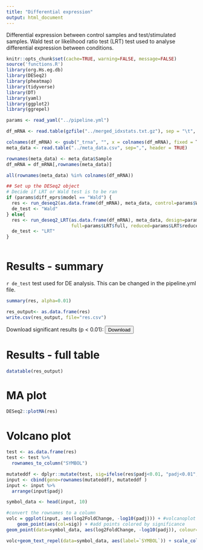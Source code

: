 ```yaml
---
title: "Differential expression"
output: html_document
---
```


Differential expression between control samples and test/stimulated samples. Wald test or likelihood ratio test (LRT) test used to analyse differential expression between conditions. 

```r
knitr::opts_chunk$set(cache=TRUE, warning=FALSE, message=FALSE)
source('functions.R')
library(org.Hs.eg.db)
library(DESeq2)
library(pheatmap)
library(tidyverse)
library(DT)
library(yaml)
library(ggplot2) 
library(ggrepel) 
```

```r
params <- read_yaml("../pipeline.yml")
```

```r

df_mRNA <- read.table(gzfile("../merged_idxstats.txt.gz"), sep = "\t", header = TRUE, row.names = 1, check.names=FALSE)

colnames(df_mRNA) <- gsub("_trna", "", x = colnames(df_mRNA), fixed = T)
meta_data <- read.table("../meta_data.csv", sep=",", header = TRUE)

rownames(meta_data) <- meta_data$Sample
df_mRNA = df_mRNA[,rownames(meta_data)]

all(rownames(meta_data) %in% colnames(df_mRNA))
```


```r
## Set up the DESeq2 object
# Decide if LRT or Wald test is to be ran
if (params$diff_eprs$model == "Wald") {
  res <- run_deseq2(as.data.frame(df_mRNA), meta_data, control=params$Wald$control, test=params$Wald$test, value=params$Wald$value, design=params$diff_eprs$design)
  de_test <- "Wald"
} else{
  res <- run_deseq2_LRT(as.data.frame(df_mRNA), meta_data, design=params$diff_eprs$design,
                        full=params$LRT$full, reduced=params$LRT$reduced)
  de_test <- "LRT"
}



```

# Results - summary
`r de_test` test used for DE analysis. This can be changed in the pipeline.yml file. 

```r
summary(res, alpha=0.01)

res_output<- as.data.frame(res)
write.csv(res_output, file="res.csv")
```

Download significant results (p < 0.01):
<a href="res.csv" download=""><button class="btn"><i class="fa fa-download"></i> Download</button></a>

# Results - full table

```r
datatable(res_output)
```


# MA plot

```r
DESeq2::plotMA(res)
```


# Volcano plot

```r
test <- as.data.frame(res)
test <- test %>% 
  rownames_to_column("SYMBOL")

mutateddf <- dplyr::mutate(test, sig=ifelse(res$padj<0.01, "padj<0.01", "Not Sig")) #Will have different colors depending on significance
input <- cbind(gene=rownames(mutateddf), mutateddf )
input <- input %>% 
  arrange(input$padj)

symbol_data <- head(input, 10)

#convert the rownames to a column
volc = ggplot(input, aes(log2FoldChange, -log10(padj))) + #volcanoplot with log2Foldchange versus pvalue
    geom_point(aes(col=sig)) + #add points colored by significance
geom_point(data=symbol_data, aes(log2FoldChange, -log10(padj)), colour="red") 

volc+geom_text_repel(data=symbol_data, aes(label=`SYMBOL`)) + scale_colour_Publication() + theme_bw()#adding text for the genes


```


